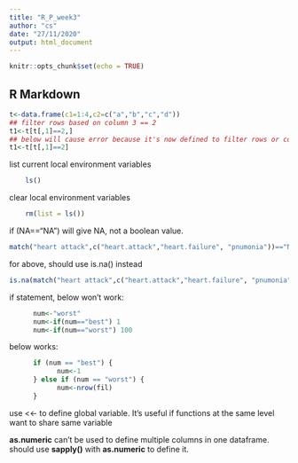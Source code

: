 ```yaml
---
title: "R_P_week3"
author: "cs"
date: "27/11/2020"
output: html_document
---
```


```r
knitr::opts_chunk$set(echo = TRUE)
```

## R Markdown


```r
t<-data.frame(c1=1:4,c2=c("a","b","c","d"))
## filter rows based on column 3 == 2
t1<-t[t[,1]==2,]
## below will cause error because it's now defined to filter rows or columns
t1<-t[t[,1]==2]

```

list current local environment variables  
```r
    ls()
```

clear local environment variables  
``` r
    rm(list = ls())
```

if (NA=="NA") will give NA, not a boolean value. 
```r
match("heart attack",c("heart.attack","heart.failure", "pnumonia"))=="NA"
```

for above, should use is.na() instead
```r
is.na(match("heart attack",c("heart.attack","heart.failure", "pnumonia")))
```
if statement, below won't work:
```r
      num<-"worst"
      num<-if(num=="best") 1
      num<-if(num=="worst") 100
```

below works:
```r
      if (num == "best") {
            num<-1
      } else if (num == "worst") {
            num<-nrow(fil)
      }
```

use <<- to define global variable. It's useful if functions at the
same level want to share same variable  

**as.numeric** can't be used to define multiple columns in one dataframe. should use **sapply()** with **as.numeric** to define it.  
